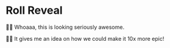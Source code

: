 # Roll Reveal

👨‍💼 Whoaaa, this is looking seriously awesome.

👨‍💼 It gives me an idea on how we could make it 10x more epic!
